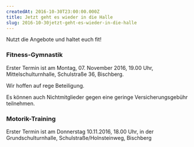 ```yaml
---
createdAt: 2016-10-30T23:00:00.000Z
title: Jetzt geht es wieder in die Halle
slug: 2016-10-30jetzt-geht-es-wieder-in-die-halle
---
```


Nutzt die Angebote und haltet euch fit!

### Fitness-Gymnastik

Erster Termin ist am Montag, 07. November 2016, 19.00 Uhr, Mittelschulturnhalle, Schulstraße 36, Bischberg.

Wir hoffen auf rege Beteiligung.

Es können auch Nichtmitglieder gegen eine geringe Versicherungsgebühr teilnehmen.

### Motorik-Training

Erster Termin ist am Donnerstag 10.11.2016, 18.00 Uhr, in der Grundschulturnhalle, Schulstraße/Holnsteinweg, Bischberg

